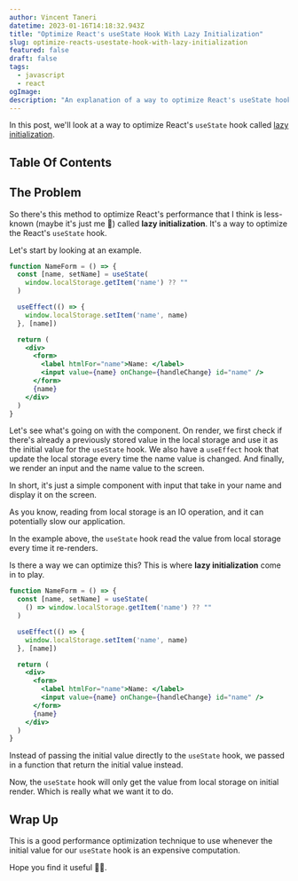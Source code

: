 ```yaml
---
author: Vincent Taneri
datetime: 2023-01-16T14:18:32.943Z
title: "Optimize React's useState Hook With Lazy Initialization"
slug: optimize-reacts-usestate-hook-with-lazy-initialization
featured: false
draft: false
tags:
  - javascript
  - react
ogImage:
description: "An explanation of a way to optimize React's useState hook with lazy initialization."
---
```


In this post, we'll look at a way to optimize React's `useState` hook called [lazy initialization](https://reactjs.org/docs/hooks-reference.html#lazy-initial-state).

## Table Of Contents

## The Problem

So there's this method to optimize React's performance that I think is less-known (maybe it's just me 🫠) called **lazy initialization**. It's a way to optimize the React's `useState` hook.

Let's start by looking at an example.

```jsx
function NameForm = () => {
  const [name, setName] = useState(
    window.localStorage.getItem('name') ?? ""
  )

  useEffect(() => {
    window.localStorage.setItem('name', name)
  }, [name])

  return (
    <div>
      <form>
        <label htmlFor="name">Name: </label>
        <input value={name} onChange={handleChange} id="name" />
      </form>
      {name}
    </div>
  )
}
```

Let's see what's going on with the component. On render, we first check if there's already a previously stored value in the local storage and use it as the initial value for the `useState` hook. We also have a `useEffect` hook that update the local storage every time the name value is changed. And finally, we render an input and the name value to the screen.

In short, it's just a simple component with input that take in your name and display it on the screen.

As you know, reading from local storage is an IO operation, and it can potentially slow our application.

In the example above, the `useState` hook read the value from local storage every time it re-renders.

Is there a way we can optimize this? This is where **lazy initialization** come in to play.

```jsx {3}
function NameForm = () => {
  const [name, setName] = useState(
    () => window.localStorage.getItem('name') ?? ""
  )

  useEffect(() => {
    window.localStorage.setItem('name', name)
  }, [name])

  return (
    <div>
      <form>
        <label htmlFor="name">Name: </label>
        <input value={name} onChange={handleChange} id="name" />
      </form>
      {name}
    </div>
  )
}
```

Instead of passing the initial value directly to the `useState` hook, we passed in a function that return the initial value instead.

Now, the `useState` hook will only get the value from local storage on initial render. Which is really what we want it to do.

## Wrap Up

This is a good performance optimization technique to use whenever the initial value for our `useState` hook is an expensive computation.

Hope you find it useful 👍🏻.
